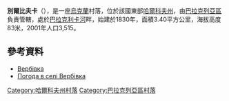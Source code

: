 {{coord|49|29|18|N|36|50|20|E|scale:100000_region:UA|display=title}}

'''別爾比夫卡'''（{{lang-uk|Вербівка}}），是一座[[烏克蘭|烏克蘭]]村落，位於該國東部[[哈爾科夫州|哈爾科夫州]]，由[[巴拉克列亞區|巴拉克列亞區]]負責管轄，處於[[巴拉克利卡河_(北頓涅茨河支流)|巴拉克利卡河]]畔，始建於1830年，面積3.40平方公里，海拔高度83米，2001年人口3,515。

==參考資料==
*[http://gska2.rada.gov.ua/pls/z7502/A005?rdat1=09.01.2009&rf7571=32096 Вербівка]{{dead link|date=2017年11月 |bot=InternetArchiveBot |fix-attempted=yes }}
* [http://weather.in.ua/ua/har'kovskaja/3091 Погода в селі Вербівка]{{Wayback|url=http://weather.in.ua/ua/har'kovskaja/3091 |date=20160323021947 }}

{{DEFAULTSORT:Вербівка}}
[[Category:哈爾科夫州村落|Category:哈爾科夫州村落]]
[[Category:巴拉克列亞區村落|Category:巴拉克列亞區村落]]


{{Kharkiv-geo-stub}}